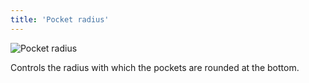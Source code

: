 ```yaml
---
title: 'Pocket radius'
---
```


![Pocket radius](pocketradius.svg)

Controls the radius with which the pockets are rounded at the bottom.

